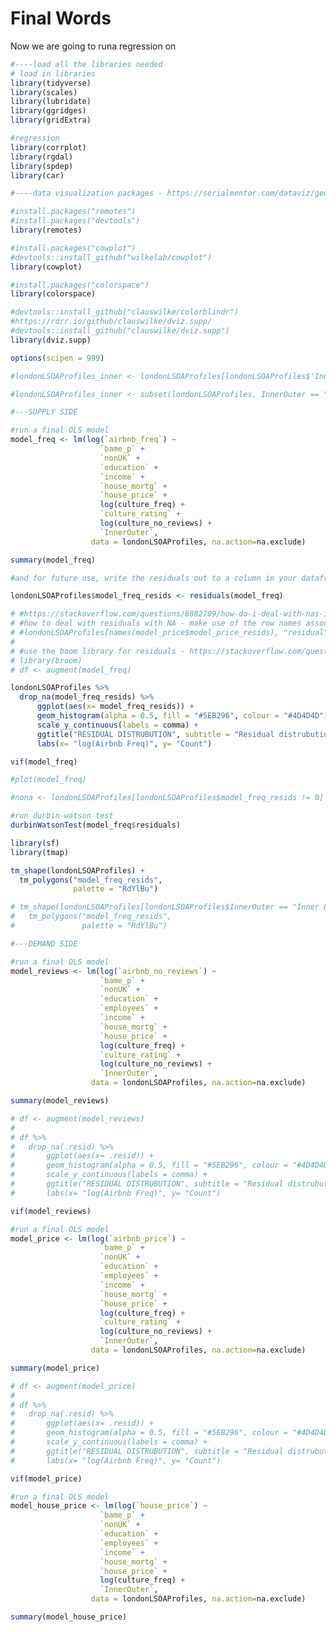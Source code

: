 # Final Words

Now we are going to runa  regression on 

```r

#----load all the libraries needed
# load in libraries
library(tidyverse)
library(scales)
library(lubridate)
library(ggridges)
library(gridExtra)

#regression
library(corrplot)
library(rgdal)
library(spdep)
library(car)

#----data visualization packages - https://serialmentor.com/dataviz/geospatial-data.html

#install.packages("remotes")
#install.packages("devtools")
library(remotes)

#install.packages("cowplot")
#devtools::install_github("wilkelab/cowplot")
library(cowplot)

#install.packages("colorspace")
library(colorspace)

#devtools::install_github("clauswilke/colorblindr")
#https://rdrr.io/github/clauswilke/dviz.supp/
#devtools::install_github("clauswilke/dviz.supp")
library(dviz.supp)

options(scipen = 999)
```



```r

#londonLSOAProfiles_inner <- londonLSOAProfiles[londonLSOAProfiles$'InnerOuter' == "Inner London"]

#londonLSOAProfiles_inner <- subset(londonLSOAProfiles, InnerOuter == "Inner London")

#---SUPPLY SIDE

#run a final OLS model
model_freq <- lm(log(`airbnb_freq`) ~ 
                    `bame_p` +
                    `nonUK` +
                    `education` +
                    `income` +
                    `house_mortg` +
                    `house_price` +
                    log(culture_freq) +
                    `culture_rating` +
                    log(culture_no_reviews) +
                    `InnerOuter`,
                  data = londonLSOAProfiles, na.action=na.exclude)

summary(model_freq)
```


```r

#and for future use, write the residuals out to a column in your dataframe

londonLSOAProfiles$model_freq_resids <- residuals(model_freq)
```


```r

# #https://stackoverflow.com/questions/6882709/how-do-i-deal-with-nas-in-residuals-in-a-regression-in-r
# #how to deal with residuals with NA - make use of the row names associated with the data frame provided as input to lm
# #londonLSOAProfiles[names(model_price$model_price_resids), "residual"] < - model_price$residuals
# 
# #use the boom library for residuals - https://stackoverflow.com/questions/17216358/eliminating-nas-from-a-ggplot
# library(broom)
# df <- augment(model_freq)

londonLSOAProfiles %>% 
  drop_na(model_freq_resids) %>%
      ggplot(aes(x= model_freq_resids)) +
      geom_histogram(alpha = 0.5, fill = "#5EB296", colour = "#4D4D4D") +
      scale_y_continuous(labels = comma) +
      ggtitle("RESIDUAL DISTRUBUTION", subtitle = "Residual distrubution of the Airbnb Price model") +
      labs(x= "log(Airbnb Freq)", y= "Count")

```

```r

vif(model_freq)

```


```r

#plot(model_freq)

```



```r

#nona <- londonLSOAProfiles[londonLSOAProfiles$model_freq_resids != 0]

#run durbin-watson test
durbinWatsonTest(model_freq$residuals)
```


```r

library(sf)
library(tmap)

tm_shape(londonLSOAProfiles) +
  tm_polygons("model_freq_resids",
              palette = "RdYlBu")
```


```r

# tm_shape(londonLSOAProfiles[londonLSOAProfiles$InnerOuter == "Inner London"]) +
#   tm_polygons("model_freq_resids",
#               palette = "RdYlBu")
```




```r

#---DEMAND SIDE

#run a final OLS model
model_reviews <- lm(log(`airbnb_no_reviews`) ~
                    `bame_p` +
                    `nonUK` +
                    `education` +
                    `employees` +
                    `income` +
                    `house_mortg` +
                    `house_price` +
                    log(culture_freq) +
                    `culture_rating` +
                    log(culture_no_reviews) +
                    `InnerOuter`,
                  data = londonLSOAProfiles, na.action=na.exclude)

summary(model_reviews)

```


```r

# df <- augment(model_reviews)
# 
# df %>%
#   drop_na(.resid) %>%
#       ggplot(aes(x= .resid)) +
#       geom_histogram(alpha = 0.5, fill = "#5EB296", colour = "#4D4D4D") +
#       scale_y_continuous(labels = comma) +
#       ggtitle("RESIDUAL DISTRUBUTION", subtitle = "Residual distrubution of the Airbnb Price model") +
#       labs(x= "log(Airbnb Freq)", y= "Count")
```


```r

vif(model_reviews)
```










```r

#run a final OLS model
model_price <- lm(log(`airbnb_price`) ~
                    `bame_p` +
                    `nonUK` +
                    `education` +
                    `employees` +
                    `income` +
                    `house_mortg` +
                    `house_price` +
                    log(culture_freq) +
                    `culture_rating` +
                    log(culture_no_reviews) +
                    `InnerOuter`,
                  data = londonLSOAProfiles, na.action=na.exclude)

summary(model_price)

```

```r

# df <- augment(model_price)
# 
# df %>%
#   drop_na(.resid) %>%
#       ggplot(aes(x= .resid)) +
#       geom_histogram(alpha = 0.5, fill = "#5EB296", colour = "#4D4D4D") +
#       scale_y_continuous(labels = comma) +
#       ggtitle("RESIDUAL DISTRUBUTION", subtitle = "Residual distrubution of the Airbnb Price model") +
#       labs(x= "log(Airbnb Freq)", y= "Count")
```

```r

vif(model_price)
```






```r

#run a final OLS model
model_house_price <- lm(log(`house_price`) ~
                    `bame_p` +
                    `nonUK` +
                    `education` +
                    `employees` +
                    `income` +
                    `house_mortg` +
                    `house_price` +
                    log(culture_freq) +
                    `InnerOuter`,
                  data = londonLSOAProfiles, na.action=na.exclude)

summary(model_house_price)
```






